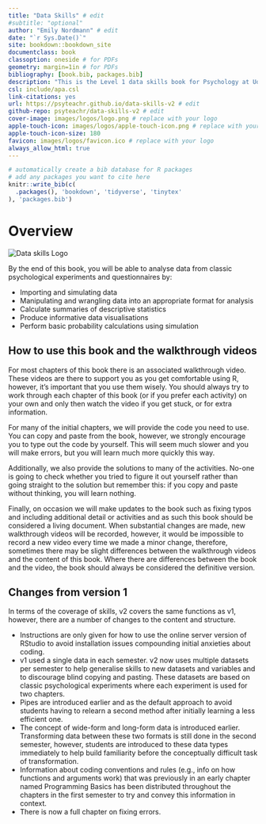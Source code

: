 ```yaml
--- 
title: "Data Skills" # edit
#subtitle: "optional" 
author: "Emily Nordmann" # edit
date: "`r Sys.Date()`"
site: bookdown::bookdown_site
documentclass: book
classoption: oneside # for PDFs
geometry: margin=1in # for PDFs
bibliography: [book.bib, packages.bib]
description: "This is the Level 1 data skills book for Psychology at UofG"
csl: include/apa.csl
link-citations: yes
url: https://psyteachr.github.io/data-skills-v2 # edit
github-repo: psyteachr/data-skills-v2 # edit
cover-image: images/logos/logo.png # replace with your logo
apple-touch-icon: images/logos/apple-touch-icon.png # replace with your logo
apple-touch-icon-size: 180
favicon: images/logos/favicon.ico # replace with your logo
always_allow_html: true
---
```


```r
# automatically create a bib database for R packages
# add any packages you want to cite here
knitr::write_bib(c(
  .packages(), 'bookdown', 'tidyverse', 'tinytex'
), 'packages.bib')

```

# Overview {-}

<div class="small_right"><img src="images/logos/logo.png" 
     alt="Data skills Logo" /></div>

By the end of this book, you will be able to analyse data from classic psychological experiments and questionnaires by:

* Importing and simulating data
* Manipulating and wrangling data into an appropriate format for analysis
* Calculate summaries of descriptive statistics
* Produce informative data visualisations
* Perform basic probability calculations using simulation

## How to use this book and the walkthrough videos

For most chapters of this book there is an associated walkthrough video. These videos are there to support you as you get comfortable using R, however, it's important that you use them wisely. You should always try to work through each chapter of this book (or if you prefer each activity) on your own and only then watch the video if you get stuck, or for extra information. 

For many of the initial chapters, we will provide the code you need to use. You can copy and paste from the book, however, we strongly encourage you to type out the code by yourself. This will seem much slower and you will make errors, but you will learn much more quickly this way.

Additionally, we also provide the solutions to many of the activities. No-one is going to check whether you tried to figure it out yourself rather than going straight to the solution but remember this: if you copy and paste without thinking, you will learn nothing. 

Finally, on occasion we will make updates to the book such as fixing typos and including additional detail or activities and as such this book should be considered a living document. When substantial changes are made, new walkthrough videos will be recorded, however, it would be impossible to record a new video every time we made a minor change, therefore, sometimes there may be slight differences between the walkthrough videos and the content of this book. Where there are differences between the book and the video, the book should always be considered the definitive version. 

## Changes from version 1

In terms of the coverage of skills, v2 covers the same functions as v1, however, there are a number of changes to the content and structure.

* Instructions are only given for how to use the online server version of RStudio to avoid installation issues compounding initial anxieties about coding.
* v1 used a single data in each semester. v2 now uses multiple datasets per semester to help generalise skills to new datasets and variables and to discourage blind copying and pasting. These datasets are based on classic psychological experiments where each experiment is used for two chapters.
* Pipes are introduced earlier and as the default approach to avoid students having to relearn a second method after initially learning a less efficient one.
* The concept of wide-form and long-form data is introduced earlier. Transforming data between these two formats is still done in the second semester, however, students are introduced to these data types immediately to help build familiarity before the conceptually difficult task of transformation.
* Information about coding conventions and rules (e.g., info on how functions and arguments work) that was previously in an early chapter named Programming Basics has been distributed throughout the chapters in the first semester to try and convey this information in context.
* There is now a full chapter on fixing errors.


